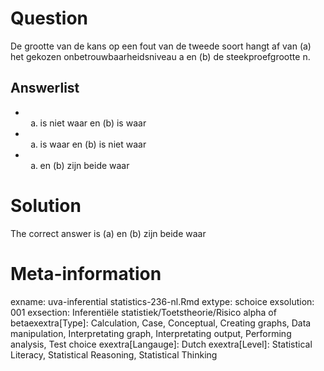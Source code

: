 Question
========

De grootte van de kans op een fout van de tweede soort hangt af van (a) het gekozen onbetrouwbaarheidsniveau a en (b) de steekproefgrootte n. 

Answerlist
----------
* (a) is niet waar en (b) is waar
* (a) is waar en (b) is niet waar
* (a) en (b) zijn beide waar

Solution
========

The correct answer is  (a) en (b) zijn beide waar 

Meta-information
================
exname: uva-inferential statistics-236-nl.Rmd 
extype: schoice 
exsolution: 001 
exsection: Inferentiële statistiek/Toetstheorie/Risico alpha of betaexextra[Type]: Calculation, Case, Conceptual, Creating graphs, Data manipulation, Interpretating graph, Interpretating output, Performing analysis, Test choice 
exextra[Langauge]: Dutch 
exextra[Level]: Statistical Literacy, Statistical Reasoning, Statistical Thinking 

